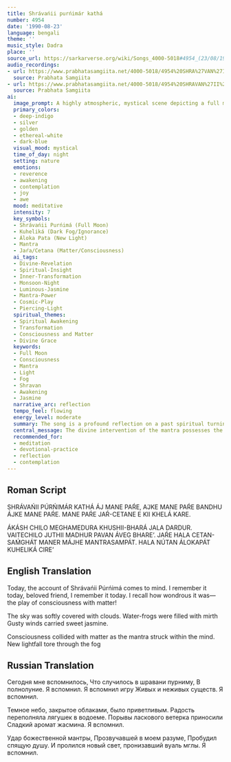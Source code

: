 ```yaml
---
title: Shrávańii purńimár kathá
number: 4954
date: '1990-08-23'
language: bengali
theme: ''
music_style: Dadra
place: ''
source_url: https://sarkarverse.org/wiki/Songs_4000-5018#4954_(23/08/1990)_D
audio_recordings:
- url: https://www.prabhatasamgiita.net/4000-5018/4954%20SHRA%27VAN%27II%20PU%27RN%27IMA%27R%20KATHA%27.mp3
  source: Prabhata Samgiita
- url: https://www.prabhatasamgiita.net/4000-5018/4954%20SHRAVAN%27II%20PU%27RN%27IMA%27R%20KATHA%27%20A%27J%20MANE%20PAR%27E%20A%27JKE%20MANE.mp3
  source: Prabhata Samgiita
ai:
  image_prompt: A highly atmospheric, mystical scene depicting a full moon (Shrávańii Purńimá) partially obscured by soft, rain-laden clouds, rendered in deep indigo and silver tones. A vertical shaft of brilliant golden light cuts powerfully through a thick, swirling, dark-blue fog (Kuheliká), focusing intensely on a single symbolic lotus or inert stone in the foreground. The air should appear infused with the ethereal, white glow of luminous jasmine blossoms (Juhi), symbolizing the sweet fragrance of the divine mantra. The visual mood is one of quiet, dynamic transformation.
  primary_colors:
  - deep-indigo
  - silver
  - golden
  - ethereal-white
  - dark-blue
  visual_mood: mystical
  time_of_day: night
  setting: nature
  emotions:
  - reverence
  - awakening
  - contemplation
  - joy
  - awe
  mood: meditative
  intensity: 7
  key_symbols:
  - Shrávańii Purńimá (Full Moon)
  - Kuheliká (Dark Fog/Ignorance)
  - Áloka Pata (New Light)
  - Mantra
  - Jaŕa/Cetana (Matter/Consciousness)
  ai_tags:
  - Divine-Revelation
  - Spiritual-Insight
  - Inner-Transformation
  - Monsoon-Night
  - Luminous-Jasmine
  - Mantra-Power
  - Cosmic-Play
  - Piercing-Light
  spiritual_themes:
  - Spiritual Awakening
  - Transformation
  - Consciousness and Matter
  - Divine Grace
  keywords:
  - Full Moon
  - Consciousness
  - Mantra
  - Light
  - Fog
  - Shravan
  - Awakening
  - Jasmine
  narrative_arc: reflection
  tempo_feel: flowing
  energy_level: moderate
  summary: The song is a profound reflection on a past spiritual turning point that occurred on a Shrávańii full moon night. Amidst the natural beauty of the rainy season, the narrator experienced the 'play' of consciousness interacting with inert matter. This moment of divine grace, triggered by the entrance of a mantra into the mind, brought a new light that successfully pierced through the surrounding spiritual darkness and fog.
  central_message: The divine intervention of the mantra possesses the power to shatter the darkness of ignorance and transform inert matter into awakened consciousness.
  recommended_for:
  - meditation
  - devotional-practice
  - reflection
  - contemplation
---
```


## Roman Script

SHRÁVAŃII PÚRŃIMÁR KATHÁ ÁJ MANE PAŔE,
А́JKE MANE PAŔE BANDHU ÁJKE MANE PAŔE.
MANE PAŔE JAŔ-CETANE E KII KHELÁ KARE.

ÁKÁSH CHILO MEGHAMEDURA
KHUSHII-BHARÁ JALA DARDUR.
VAITECHILO JUTHII MADHUR PAVAN ÁVEG BHARE’.
JAŔE HALA CETAN-SAḾGHÁT
MANER MÁJHE MANTRASAMPÁT.
HALA NÚTAN ÁLOKAPÁT KUHELIKÁ CIRE’

## English Translation

Today, the account of Shrávańii Púrńimá
comes to mind.
I remember it today, beloved friend,
I remember it today.
I recall how wondrous it was—the play
of consciousness with matter!

The sky was softly covered with clouds.
Water-frogs were filled with mirth
Gusty winds carried sweet jasmine.

Consciousness collided with matter
as the mantra struck within the mind.
New lightfall tore through the fog

## Russian Translation

Сегодня мне вспомнилось,
Что случилось в шравани пурниму,
В полнолуние.
Я вспомнил.
Я вспомнил игру
Живых и неживых существ.
Я вспомнил.

Темное небо, закрытое облаками, было приветливым.
Радость переполняла лягушек в водоеме.
Порывы ласкового ветерка приносили
Сладкий аромат жасмина.
Я вспомнил.

Удар божественной мантры,
Прозвучавшей в моем разуме,
Пробудил спящую душу.
И пролился новый свет, пронизавший вуаль мглы.
Я вспомнил.
